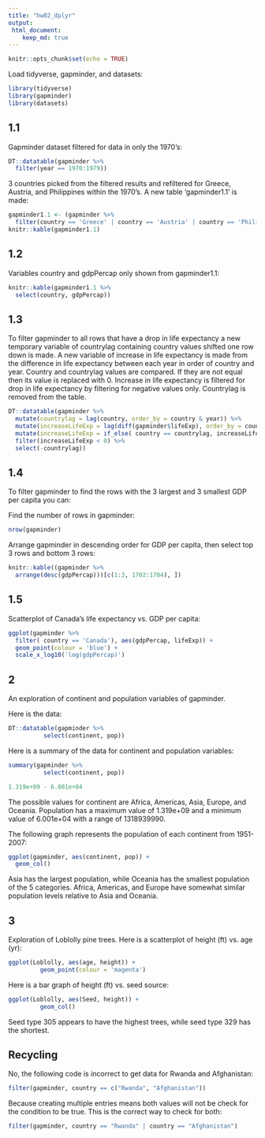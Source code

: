 ```yaml
---
title: "hw02_dplyr"
output: 
 html_document:
    keep_md: true
---    
```

    
```r
knitr::opts_chunk$set(echo = TRUE)
```

Load tidyverse, gapminder, and datasets:

```r
library(tidyverse)
library(gapminder)
library(datasets)
```

## 1.1

Gapminder dataset filtered for data in only the 1970's:
```r
DT::datatable(gapminder %>%
  filter(year == 1970:1979))
```

3 countries picked from the filtered results and refiltered for Greece, Austria, and Philippines within the 1970's.  A new table 'gapminder1.1' is made:
```r
gapminder1.1 <- (gapminder %>%
  filter(country == 'Greece' | country == 'Austria' | country == 'Philippines', year == 1970:1979))
knitr::kable(gapminder1.1)
```

## 1.2 

Variables country and gdpPercap only shown from gapminder1.1:
```r
knitr::kable(gapminder1.1 %>%
  select(country, gdpPercap))
```

## 1.3

To filter gapminder to all rows that have a drop in life expectancy a new temporary variable of countrylag containing country values shifted one row down is made.
A new variable of increase in life expectancy is made from the difference in life expectancy between each year in order of country and year. Country and countrylag values are compared.  If they are not equal then its value is replaced with 0.  Increase in life expectancy is filtered for drop in life expectancy by filtering for negative values only. Countrylag is removed from the table.

```r
DT::datatable(gapminder %>%
  mutate(countrylag = lag(country, order_by = country & year)) %>%
  mutate(increaseLifeExp = lag(diff(gapminder$lifeExp), order_by = country & year)) %>%
  mutate(increaseLifeExp = if_else( country == countrylag, increaseLifeExp, 0)) %>%
  filter(increaseLifeExp < 0) %>%
  select(-countrylag))
```


## 1.4

To filter gapminder to find the rows with the 3 largest and 3 smallest GDP per capita you can:

Find the number of rows in gapminder:
```r
nrow(gapminder)
```
 
Arrange gapminder in descending order for GDP per capita, then select top 3 rows and bottom 3 rows:

```r
knitr::kable((gapminder %>%
  arrange(desc(gdpPercap)))[c(1:3, 1702:1704), ])
```

## 1.5

Scatterplot of Canada's life expectancy vs. GDP per capita:

```r
ggplot(gapminder %>%
  filter( country == 'Canada'), aes(gdpPercap, lifeExp)) +
  geom_point(colour = 'blue') +
  scale_x_log10('log(gdpPercap)') 
```

## 2

An exploration of continent and population variables of gapminder. 

Here is the data:


```r
DT::datatable(gapminder %>%
          select(continent, pop))
```


Here is a summary of the data for continent and population variables:
```r
summary(gapminder %>%
          select(continent, pop))
```
```r
1.319e+09 - 6.001e+04
```

The possible values for continent are Africa, Americas, Asia, Europe, and Oceania.  Population has a maximum value of 1.319e+09 and a minimum value of 6.001e+04 with a range of 1318939990. 

The following graph represents the population of each continent from 1951-2007:

```r
ggplot(gapminder, aes(continent, pop)) +
  geom_col() 
```
Asia has the largest population, while Oceania has the smallest population of the 5 categories.  Africa, Americas, and Europe have somewhat similar population levels relative to Asia and Oceania.


## 3


Exploration of Loblolly pine trees.  Here is a scatterplot of height (ft) vs. age (yr):

```r
ggplot(Loblolly, aes(age, height)) +
         geom_point(colour = 'magenta')
```

Here is a bar graph of height (ft) vs. seed source:

```r
ggplot(Loblolly, aes(Seed, height)) +
         geom_col()
```

Seed type 305 appears to have the highest trees, while seed type 329 has the shortest.

## Recycling

No, the following code is incorrect to get data for Rwanda and Afghanistan:
```r
filter(gapminder, country == c("Rwanda", "Afghanistan"))
```
 
Because creating multiple entries means both values will not be check for the condition to be true. This is the correct way to check for both:
```r
filter(gapminder, country == "Rwanda" | country == "Afghanistan")
```

